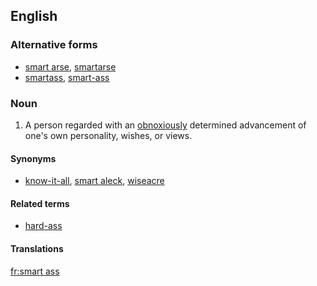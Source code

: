 ==English==

===Alternative forms===
* [[smart arse]], [[smartarse]]
* [[smartass]], [[smart-ass]]

===Noun===
{{en-noun|head=[[smart]] [[ass]]|es}}

# {{label|en|slang|sometimes|vulgar}} A person regarded with an [[obnoxiously]] determined advancement of one's own personality, wishes, or views.

====Synonyms====
* [[know-it-all]], [[smart aleck]], [[wiseacre]]

====Related terms====
* [[hard-ass]]

====Translations====
{{trans-see|one promoting his own personality, wishes or views|smartass}}

[[fr:smart ass]]